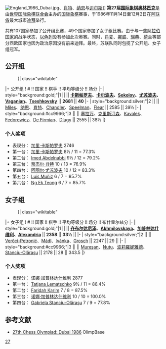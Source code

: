 [[File:England_1986_Dubai.jpg|right]]、[[奈杰尔·肖特|肖特]]、[[约翰·纳恩|纳恩]]与[[Tony_Miles|迈尔斯]]]]
'''第27届[[国际象棋奥林匹克|国际象棋奥林匹克]]'''是由[[世界国际象棋联合会|世界国际象棋联合会]]主办的[[国际象棋|国际象棋]]赛事，于1986年11月14日至12月2日在[[阿联酋|阿联酋]]最大城市[[迪拜|迪拜]]举行。

共有107国家参加了公开组比赛，49个国家参加了女子组比赛。由于与一些[[阿拉伯国家|阿拉伯国家]]的战争状态，[[以色列|以色列]]没有参加此次奥赛。同时，[[丹麦|丹麦]]、[[挪威|挪威]]、[[瑞典|瑞典]]、[[荷兰|荷兰]]等部分西欧国家也因为政治原因没有前来迪拜。最终，苏联队同时包揽了公开组、女子组冠军。

== 公开组 ==
:{| class="wikitable"
|+ 公开组
! # !! 国家 !! 棋手 !! 平均等级分 !! 场分
|-
| style="background:gold;"|1 || '''{{URS}}''' || '''[[加里·基莫维奇·卡斯帕罗夫|卡斯帕罗夫]]、[[阿納托利·葉夫根耶維奇·卡爾波夫|卡尔波夫]]、[[Andrei_Sokolov|Sokolov]]、[[阿图尔·尤苏波夫|尤苏波夫]]、[[Rafael_Vaganian|Vaganian]]、[[Vitaly_Tseshkovsky|Tseshkovsky]]''' || '''2681''' || '''40'''
|-
| style="background:silver;"|2 || {{ENG}} || [[Tony_Miles|Miles]]、[[约翰·纳恩|纳恩]]、[[奈杰尔·肖特|肖特]]、[[Murray_Chandler|Chandler]]、[[Jon_Speelman|Speelman]]、[[Glenn_Flear|Flear]] || 2585 || 39½
|-
| style="background:#cc9966;"|3 || {{USA}} || [[亚西尔·塞拉万|塞拉万]]、[[拉里·克里斯汀森|克里斯汀森]]、[[Lubomir_Kavalek|Kavalek]]、[[John_Fedorowicz|Fedorowicz]]、[[Nick_de_Firmian|De Firmian]]、[[Maxim_Dlugy|Dlugy]] || 2555 || 38½
|}

=== 个人奖项 ===
* 表现分：{{flagicon|URS}} [[加里·卡斯帕罗夫|加里·卡斯帕罗夫]] 2746
* 第一台：{{flagicon|URS}} [[加里·卡斯帕罗夫|加里·卡斯帕罗夫]] 8½ / 11 = 77.3%
* 第二台：{{flagicon|EGY}} [[Imed_Abdelnabbi|Imed Abdelnabbi]] 9½ / 12 = 79.2%
* 第三台：{{flagicon|ENG}} [[奈杰尔·肖特|奈杰尔·肖特]] 10 / 13 = 76.9%
* 第四台：{{flagicon|URS}} [[阿图尔·尤苏波夫|阿图尔·尤苏波夫]] 10 / 12 = 83.3%
* 第五台：{{flagicon|PUR}} [[Luís_Muñiz|Luís Muñiz]] 6 / 7 = 85.7%
* 第六台：{{flagicon|MYS}} [[Ng_Ek_Teong|Ng Ek Teong]] 6 / 7 = 85.7%

== 女子组 ==
:{| class="wikitable"
|+ 女子组
! # !! 国家 !! 棋手 !! 平均等级分 !! 场分 !! 布什霍尔兹分
|-
| style="background:gold;"|1 || '''{{URS}}''' || '''[[玛雅·齐布尔达尼泽|齐布尔达尼泽]]、[[Elena_Akhmilovskaya|Akhmilovskaya]]、[[诺娜·加普林达什维利|加普林达什维利]]、[[Nana_Alexandria|Alexandria]]''' || '''2358''' || '''33½''' || 
|-
| style="background:silver;"|2 || {{flag|Hungary}} || [[Zsuzsa_Veroci|Verőci-Petronić]]、[[Ildikó_Mádl|Mádl]]、[[Mária_Ivánka|Ivánka]]、[[Mária_Grosch|Grosch]] || 2247 || 29 || 
|-
| style="background:#cc9966;"|3 || {{flag|Romania|1965}} || [[Margareta_Mureşan|Mureşan]]、[[Daniela_Nuţu|Nuţu]]、[[伊莉莎白·波莉羅妮雅德|波莉羅妮雅德]]、[[Gabriela_Olăraşu|Stanciu-Olăraşu]] || 2178 || 28 || 343.5
|}

=== 个人奖项 ===
* 表现分：{{flagicon|URS}} [[诺娜·加普林达什维利|诺娜·加普林达什维利]] 2877
* 第一台：{{flagicon|SUI}} [[Tatjana_Lematschko|Tatjana Lematschko]] 9½ / 11 = 86.4%
* 第二台：{{flagicon|UAE}} [[Faridah_Karim|Faridah Karim]] 7 / 8 = 87.5%
* 第三台：{{flagicon|URS}} [[诺娜·加普林达什维利|诺娜·加普林达什维利]] 10 / 10 = 100.0%
* 第四台：{{flagicon|ROM|1965}} [[Gabriela_Olăraşu|Gabriela Stanciu-Olăraşu]] 7 / 9 = 77.8%

== 参考文献 ==
*[http://www.olimpbase.org/1986/1986in.html 27th Chess Olympiad: Dubai 1986] OlimpBase

{{国际象棋奥林匹克}}
[[Category:国际象棋奥林匹克|27]]